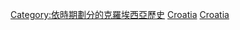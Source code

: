 {{Portal|克羅埃西亞}}

[[Category:依時期劃分的克羅埃西亞歷史|Category:依時期劃分的克羅埃西亞歷史]]
[[Category:各年份各國|Croatia]]
[[Category:依年份劃分的歐洲|Croatia]]